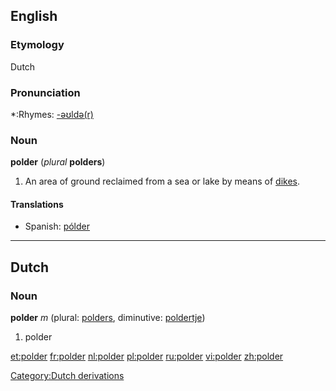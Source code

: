 ==English==
===Etymology===
Dutch

===Pronunciation===
*:Rhymes: [[Rhymes:English:-əʊldə(r)|-əʊldə(r)]]

===Noun===
'''polder''' (''plural'' '''polders''')

#An area of ground reclaimed from a sea or lake by means of [[dike]]s.

====Translations====
{{top}}
{{mid}}
*Spanish: [[pólder]] {{m}}
{{bottom}}

----
==Dutch==
=== Noun ===
'''polder''' ''m'' (plural: [[polders]], diminutive: [[poldertje]])

#polder
[[Category:Dutch derivations]]

[[et:polder]]
[[fr:polder]]
[[nl:polder]]
[[pl:polder]]
[[ru:polder]]
[[vi:polder]]
[[zh:polder]]